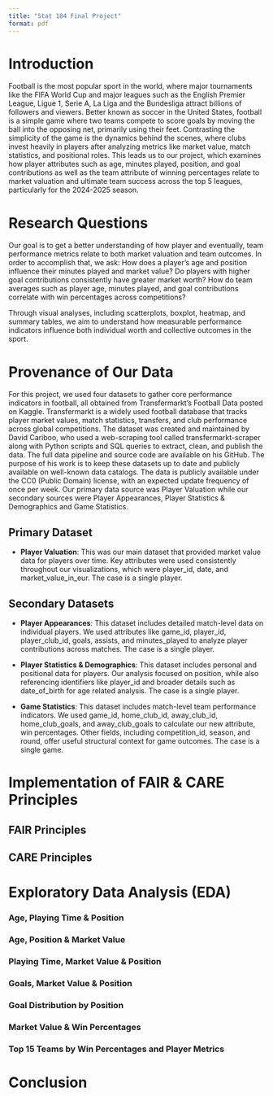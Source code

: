 ---
title: "Stat 184 Final Project"
format: pdf
---

# Introduction

Football is the most popular sport in the world, where major tournaments like the FIFA World Cup and major leagues such as the English Premier League, Ligue 1, Serie A, La Liga and the Bundesliga attract billions of followers and viewers. Better known as soccer in the United States, football is a simple game where two teams compete to score goals by moving the ball into the opposing net, primarily using their feet. Contrasting the simplicity of the game is the dynamics behind the scenes, where clubs invest heavily in players after analyzing metrics like market value, match statistics, and positional roles. This leads us to our project, which examines how player attributes such as age, minutes played, position, and goal contributions as well as the team attribute of winning percentages relate to market valuation and ultimate team success across the top 5 leagues, particularly for the 2024-2025 season.

# Research Questions

Our goal is to get a better understanding of how player and eventually, team performance metrics relate to both market valuation and team outcomes. In order to accomplish that, we ask: How does a player's age and position influence their minutes played and market value? Do players with higher goal contributions consistently have greater market worth? How do team averages such as player age, minutes played, and goal contributions correlate with win percentages across competitions?

Through visual analyses, including scatterplots, boxplot, heatmap, and summary tables, we aim to understand how measurable performance indicators influence both individual worth and collective outcomes in the sport.

# Provenance of Our Data

For this project, we used four datasets to gather core performance indicators in football, all obtained from Transfermarkt's Football Data posted on Kaggle. Transfermarkt is a widely used football database that tracks player market values, match statistics, transfers, and club performance across global competitions. The dataset was created and maintained by David Cariboo, who used a web-scraping tool called transfermarkt-scraper along with Python scripts and SQL queries to extract, clean, and publish the data. The full data pipeline and source code are available on his GitHub. The purpose of his work is to keep these datasets up to date and publicly available on well-known data catalogs. The data is publicly available under the CC0 (Public Domain) license, with an expected update frequency of once per week. Our primary data source was Player Valuation while our secondary sources were Player Appearances, Player Statistics & Demographics and Game Statistics.

## Primary Dataset

-   **Player Valuation**: This was our main dataset that provided market value data for players over time. Key attributes were used consistently throughout our visualizations, which were player_id, date, and market_value_in_eur. The case is a single player.

## Secondary Datasets

-   **Player Appearances**: This dataset includes detailed match-level data on individual players. We used attributes like game_id, player_id, player_club_id, goals, assists, and minutes_played to analyze player contributions across matches. The case is a single player.

-   **Player Statistics & Demographics**: This dataset includes personal and positional data for players. Our analysis focused on position, while also referencing identifiers like player_id and broader details such as date_of_birth for age related analysis. The case is a single player.

-   **Game Statistics**: This dataset includes match-level team performance indicators. We used game_id, home_club_id, away_club_id, home_club_goals, and away_club_goals to calculate our new attribute, win percentages. Other fields, including competition_id, season, and round, offer useful structural context for game outcomes. The case is a single game.

# Implementation of FAIR & CARE Principles

## FAIR Principles

## CARE Principles

# Exploratory Data Analysis (EDA)

### Age, Playing Time & Position

### Age, Position & Market Value

### Playing Time, Market Value & Position

### Goals, Market Value & Position

### Goal Distribution by Position

### Market Value & Win Percentages

### Top 15 Teams by Win Percentages and Player Metrics

# Conclusion
